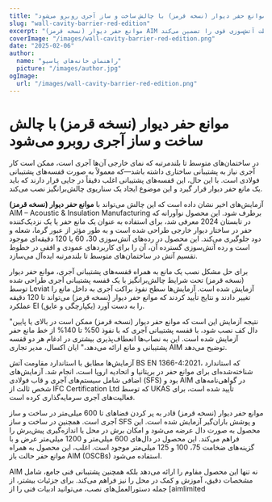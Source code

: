 ```yaml
---
title: "موانع حفر دیوار (نسخه قرمز) با چالش ساخت و ساز آجری روبرو می‌شود"
slug: "wall-cavity-barrier-red-edition"
excerpt: "موانع حفر دیوار (نسخه قرمز) AIM با ادغام با قفسه‌های پشتیبانی آجری، چالش‌های نصب را برطرف کرده و حفاظت آتش‌سوزی قوی را تضمین می‌کند."
coverImage: "/images/wall-cavity-barrier-red-edition.png"
date: "2025-02-06"
author:
  name: "راهنمای خانه‌های پاسیو"
  picture: "/images/author.jpg"
ogImage:
  url: "/images/wall-cavity-barrier-red-edition.png"
---
```


# موانع حفر دیوار (نسخه قرمز) با چالش ساخت و ساز آجری روبرو می‌شود

در ساختمان‌های متوسط تا بلندمرتبه که نمای خارجی آن‌ها آجری است، ممکن است کار آجری نیاز به پشتیبانی ساختاری داشته باشد—که معمولاً به صورت قفسه‌های پشتیبانی فولادی است. با این حال، این قفسه‌های پشتیبانی اغلب دقیقاً در جایی قرار دارند که باید یک مانع حفر دیوار قرار گیرد و این موضوع ایجاد یک سناریوی چالش‌برانگیز نصب می‌کند.

آزمایش‌های اخیر نشان داده است که این چالش می‌تواند با **موانع حفر دیوار (نسخه قرمز)** AIM – Acoustic & Insulation Manufacturing برطرف شود. این محصول نوآورانه که در تابستان 2024 معرفی شد، برای استفاده به عنوان یک مانع حفر یا یک نزدیک‌کننده حفر در ساختار دیوار خارجی طراحی شده است و به طور مؤثر از عبور گرما، شعله و دود جلوگیری می‌کند. این محصول در رده‌های آتش‌سوزی 30، 60 یا 120 دقیقه‌ای موجود است و رده آتش‌سوزی گسترده آن، آن را برای کاربردهای عمودی و افقی در خطوط تقسیم آتش در ساختمان‌های متوسط تا بلندمرتبه ایده‌آل می‌سازد.

برای حل مشکل نصب یک مانع به همراه قفسه‌های پشتیبانی آجری، موانع حفر دیوار (نسخه قرمز) تحت شرایط چالش‌برانگیز با یک قفسه پشتیبانی آجری طراحی شده توسط Leviat آزمایش شده است. آزمایش‌ها سطح نفوذ براکت آجری به داخل مانع را تغییر دادند و نتایج تأیید کردند که موانع حفر دیوار (نسخه قرمز) می‌تواند تا 120 دقیقه عملکرد EI (یکپارچگی و عایق) را به دست آورد.

"نتیجه آزمایش این است که موانع حفر دیوار (نسخه قرمز) ممکن است در بالای یا پایین دال کف نصب شود، با قفسه پشتیبانی آجری که با نفوذ 50% تا 140% از خط مانع حفر آزمایش شده است. این به نصاب‌ها انعطاف‌پذیری بیشتری در ادغام هر دو قفسه پشتیبانی و مانع ارائه می‌دهد،" ایان اکسال، مدیر تجاری AIM توضیح می‌دهد.

آزمایش‌ها مطابق با استاندارد مقاومت آتش BS EN 1366-4:2021، که استاندارد شناخته‌شده‌ای برای موانع حفر در بریتانیا و اتحادیه اروپا است، انجام شد. آزمایش‌های اضافی شامل سیستم‌های آجری و قاب فولادی (SFS) بود و AIM در گواهی‌نامه‌های شخص ثالث از IFC Certification Ltd که توسط UKAS تأیید شده است، برای فعالیت‌های آجری سرمایه‌گذاری کرده است.

موانع حفر دیوار (نسخه قرمز) قادر به پر کردن فضاهای تا 600 میلی‌متر در ساخت و ساز آجری است. همچنین در ساخت و ساز SFS و پوشش باران‌گیر آزمایش شده است. این محصول به صورت دال عرضه می‌شود و امکان برش در محل یا اندازه‌گیری پیش‌برش را فراهم می‌کند. این محصول در دال‌های 600 میلی‌متر و 1200 میلی‌متر عرض و با گزینه‌های ضخامت 75، 100 و 125 میلی‌متر موجود است. اغلب، این محصول به همراه موانع حفر حالت باز AIM (OSCBs) استفاده می‌شود.

AIM نه تنها این محصول مقاوم را ارائه می‌دهد بلکه همچنین پشتیبانی فنی جامع، شامل مشخصات دقیق، آموزش و کمک در محل را نیز فراهم می‌کند. برای جزئیات بیشتر، از جمله دستورالعمل‌های نصب، می‌توانید ادبیات فنی را از [aimlimited